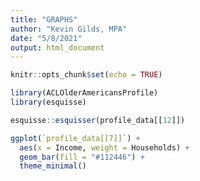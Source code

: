 ```yaml
---
title: "GRAPHS"
author: "Kevin Gilds, MPA"
date: "5/8/2021"
output: html_document
---
```


```r
knitr::opts_chunk$set(echo = TRUE)

library(ACLOlderAmericansProfile)
library(esquisse)
```


```r

esquisse::esquisser(profile_data[[12]])
```



```r


ggplot(`profile_data[[7]]`) +
  aes(x = Income, weight = Households) +
  geom_bar(fill = "#112446") +
  theme_minimal()


```


```r







```

